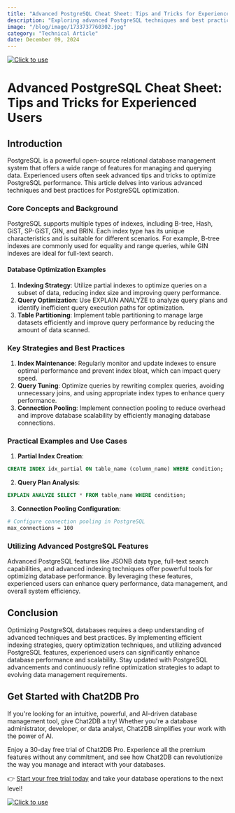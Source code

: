 ```yaml
---
title: "Advanced PostgreSQL Cheat Sheet: Tips and Tricks for Experienced Users"
description: "Exploring advanced PostgreSQL techniques and best practices for experienced users to optimize database performance."
image: "/blog/image/1733737760302.jpg"
category: "Technical Article"
date: December 09, 2024
---
```

[![Click to use](/image/blog/bg/chat2db1.png)](https://app.chat2db.ai/)
# Advanced PostgreSQL Cheat Sheet: Tips and Tricks for Experienced Users


<Authors date="December 09, 2024">
  <Author name="Jing" link="https://chat2db.ai" />
</Authors>

## Introduction
PostgreSQL is a powerful open-source relational database management system that offers a wide range of features for managing and querying data. Experienced users often seek advanced tips and tricks to optimize PostgreSQL performance. This article delves into various advanced techniques and best practices for PostgreSQL optimization.

### Core Concepts and Background
PostgreSQL supports multiple types of indexes, including B-tree, Hash, GiST, SP-GiST, GIN, and BRIN. Each index type has its unique characteristics and is suitable for different scenarios. For example, B-tree indexes are commonly used for equality and range queries, while GIN indexes are ideal for full-text search.

#### Database Optimization Examples
1. **Indexing Strategy**: Utilize partial indexes to optimize queries on a subset of data, reducing index size and improving query performance.
2. **Query Optimization**: Use EXPLAIN ANALYZE to analyze query plans and identify inefficient query execution paths for optimization.
3. **Table Partitioning**: Implement table partitioning to manage large datasets efficiently and improve query performance by reducing the amount of data scanned.

### Key Strategies and Best Practices
1. **Index Maintenance**: Regularly monitor and update indexes to ensure optimal performance and prevent index bloat, which can impact query speed.
2. **Query Tuning**: Optimize queries by rewriting complex queries, avoiding unnecessary joins, and using appropriate index types to enhance query performance.
3. **Connection Pooling**: Implement connection pooling to reduce overhead and improve database scalability by efficiently managing database connections.

### Practical Examples and Use Cases
1. **Partial Index Creation**:
```sql
CREATE INDEX idx_partial ON table_name (column_name) WHERE condition;
```
2. **Query Plan Analysis**:
```sql
EXPLAIN ANALYZE SELECT * FROM table_name WHERE condition;
```
3. **Connection Pooling Configuration**:
```bash
# Configure connection pooling in PostgreSQL
max_connections = 100
```

### Utilizing Advanced PostgreSQL Features
Advanced PostgreSQL features like JSONB data type, full-text search capabilities, and advanced indexing techniques offer powerful tools for optimizing database performance. By leveraging these features, experienced users can enhance query performance, data management, and overall system efficiency.

## Conclusion
Optimizing PostgreSQL databases requires a deep understanding of advanced techniques and best practices. By implementing efficient indexing strategies, query optimization techniques, and utilizing advanced PostgreSQL features, experienced users can significantly enhance database performance and scalability. Stay updated with PostgreSQL advancements and continuously refine optimization strategies to adapt to evolving data management requirements.

## Get Started with Chat2DB Pro

If you're looking for an intuitive, powerful, and AI-driven database management tool, give Chat2DB a try! Whether you're a database administrator, developer, or data analyst, Chat2DB simplifies your work with the power of AI.

Enjoy a 30-day free trial of Chat2DB Pro. Experience all the premium features without any commitment, and see how Chat2DB can revolutionize the way you manage and interact with your databases.

👉 [Start your free trial today](https://app.chat2db.ai/) and take your database operations to the next level!

[![Click to use](/image/blog/bg/chat2db.jpg)](https://app.chat2db.ai/)
